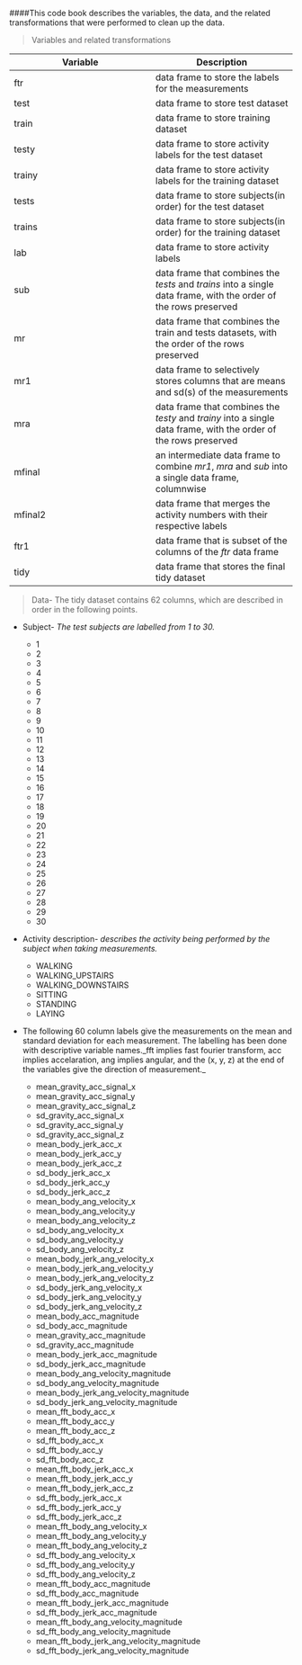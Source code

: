 ####This code book describes the variables, the data, and the related transformations that were performed to clean up the data.

> Variables and related transformations
        
Variable      | Description
------------- | -------------
ftr           | data frame to store the labels for the measurements
test          | data frame to store test dataset
train         | data frame to store training dataset
testy         | data frame to store activity labels for the test dataset
trainy        | data frame to store activity labels for the training dataset
tests         | data frame to store subjects(in order) for the test dataset
trains        | data frame to store subjects(in order) for the training dataset
lab           | data frame to store activity labels
sub           | data frame that combines the *tests* and *trains* into a single data frame, with the order of the rows preserved
mr            | data frame that combines the train and tests datasets, with the order of the rows preserved
mr1           | data frame to selectively stores columns that are means and sd(s) of the measurements
mra           | data frame that combines the *testy* and *trainy* into a single data frame, with the order of the rows preserved
mfinal        | an intermediate data frame to combine *mr1*, *mra* and *sub* into a single data frame, columnwise
mfinal2       | data frame that merges the activity numbers with their respective labels
ftr1          | data frame that is subset of the columns of the *ftr* data frame
tidy          | data frame that stores the final tidy dataset

> Data- The tidy dataset contains $62$ columns, which are described in order in the following points.

* Subject-
*The test subjects are labelled from 1 to 30.*
  
    + 1
    + 2
    + 3
    + 4
    + 5
    + 6
    + 7
    + 8
    + 9
    + 10
    + 11
    + 12
    + 13
    + 14
    + 15
    + 16
    + 17
    + 18
    + 19
    + 20
    + 21
    + 22
    + 23
    + 24
    + 25
    + 26
    + 27
    + 28
    + 29
    + 30
  
* Activity description-
*describes the activity being performed by the subject when taking measurements.*

    + WALKING
    + WALKING_UPSTAIRS
    + WALKING_DOWNSTAIRS
    + SITTING
    + STANDING
    + LAYING
    
    
* The following 60 column labels give the measurements on the mean and standard deviation for each measurement. The labelling has been done with descriptive variable names._fft implies fast fourier transform, acc implies accelaration, ang implies angular, and the (x, y, z) at the end of the variables give the direction of measurement._

    + mean_gravity_acc_signal_x	
    + mean_gravity_acc_signal_y	
    + mean_gravity_acc_signal_z	
    + sd_gravity_acc_signal_x	
    + sd_gravity_acc_signal_y	
    + sd_gravity_acc_signal_z	
    + mean_body_jerk_acc_x	
    + mean_body_jerk_acc_y	
    + mean_body_jerk_acc_z	
    + sd_body_jerk_acc_x	
    + sd_body_jerk_acc_y	
    + sd_body_jerk_acc_z	
    + mean_body_ang_velocity_x	
    + mean_body_ang_velocity_y	
    + mean_body_ang_velocity_z	
    + sd_body_ang_velocity_x	
    + sd_body_ang_velocity_y	
    + sd_body_ang_velocity_z	
    + mean_body_jerk_ang_velocity_x	
    + mean_body_jerk_ang_velocity_y	
    + mean_body_jerk_ang_velocity_z	
    + sd_body_jerk_ang_velocity_x	
    + sd_body_jerk_ang_velocity_y	
    + sd_body_jerk_ang_velocity_z	
    + mean_body_acc_magnitude	
    + sd_body_acc_magnitude	
    + mean_gravity_acc_magnitude	
    + sd_gravity_acc_magnitude	
    + mean_body_jerk_acc_magnitude	
    + sd_body_jerk_acc_magnitude	
    + mean_body_ang_velocity_magnitude	
    + sd_body_ang_velocity_magnitude	
    + mean_body_jerk_ang_velocity_magnitude	
    + sd_body_jerk_ang_velocity_magnitude	
    + mean_fft_body_acc_x	
    + mean_fft_body_acc_y	
    + mean_fft_body_acc_z	
    + sd_fft_body_acc_x	
    + sd_fft_body_acc_y	
    + sd_fft_body_acc_z	
    + mean_fft_body_jerk_acc_x	
    + mean_fft_body_jerk_acc_y	
    + mean_fft_body_jerk_acc_z	
    + sd_fft_body_jerk_acc_x	
    + sd_fft_body_jerk_acc_y	
    + sd_fft_body_jerk_acc_z	
    + mean_fft_body_ang_velocity_x	
    + mean_fft_body_ang_velocity_y	
    + mean_fft_body_ang_velocity_z	
    + sd_fft_body_ang_velocity_x	
    + sd_fft_body_ang_velocity_y	
    + sd_fft_body_ang_velocity_z	
    + mean_fft_body_acc_magnitude	
    + sd_fft_body_acc_magnitude	
    + mean_fft_body_jerk_acc_magnitude	
    + sd_fft_body_jerk_acc_magnitude	
    + mean_fft_body_ang_velocity_magnitude	
    + sd_fft_body_ang_velocity_magnitude	
    + mean_fft_body_jerk_ang_velocity_magnitude	
    + sd_fft_body_jerk_ang_velocity_magnitude